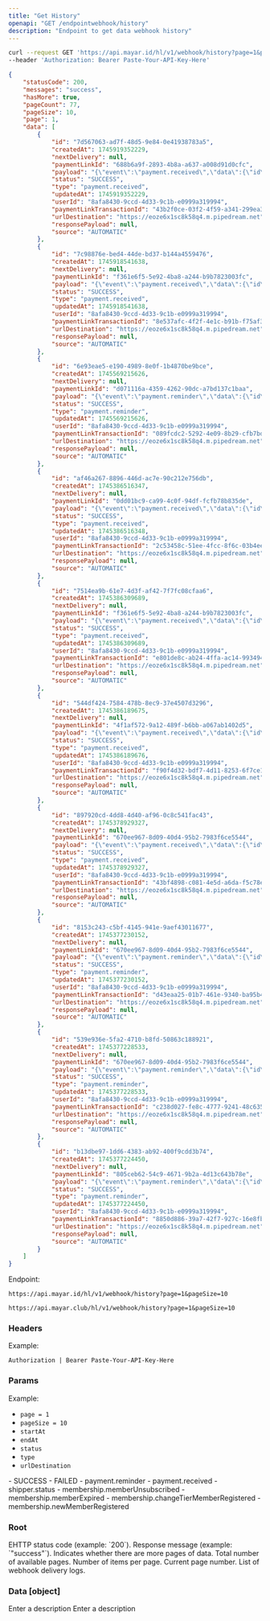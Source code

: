 ```yaml
---
title: "Get History"
openapi: "GET /endpointwebhook/history"
description: "Endpoint to get data webhook history"
---
```


<RequestExample>

```bash Request Example
curl --request GET 'https://api.mayar.id/hl/v1/webhook/history?page=1&pageSize=10' \
--header 'Authorization: Bearer Paste-Your-API-Key-Here'
```

</RequestExample>

<ResponseExample>

```json Response Example 200
{
    "statusCode": 200,
    "messages": "success",
    "hasMore": true,
    "pageCount": 77,
    "pageSize": 10,
    "page": 1,
    "data": [
        {
            "id": "7d567063-ad7f-48d5-9e84-0e41938783a5",
            "createdAt": 1745919352229,
            "nextDelivery": null,
            "paymentLinkId": "688b6a9f-2893-4b8a-a637-a008d91d0cfc",
            "payload": "{\"event\":\"payment.received\",\"data\":{\"id\":\"43b2f0ce-03f2-4f59-a341-299ea3ef19b6\",\"transactionId\":\"43b2f0ce-03f2-4f59-a341-299ea3ef19b6\",\"status\":\"SUCCESS\",\"transactionStatus\":\"paid\",\"createdAt\":\"2025-04-29T09:35:43.635Z\",\"updatedAt\":\"2025-04-29T09:35:43.635Z\",\"merchantId\":\"8afa8430-9ccd-4d33-9c1b-e0999a319994\",\"merchantName\":\"Andika\",\"merchantEmail\":\"mayartesting05@gmail.com\",\"customerName\":\"ladu\",\"customerEmail\":\"ladusing@gmail.com\",\"customerMobile\":\"0888775540242\",\"amount\":0,\"isAdminFeeBorneByCustomer\":null,\"isChannelFeeBorneByCustomer\":null,\"productId\":\"688b6a9f-2893-4b8a-a637-a008d91d0cfc\",\"productName\":\"E-Book JOURNAL DESIGN OF AUTOMATIC\",\"productType\":\"ebook\",\"pixelFbp\":\"fb.1.1716364188358.1111830624\",\"pixelFbc\":null,\"qty\":1,\"couponUsed\":null,\"paymentMethod\":null}}",
            "status": "SUCCESS",
            "type": "payment.received",
            "updatedAt": 1745919352229,
            "userId": "8afa8430-9ccd-4d33-9c1b-e0999a319994",
            "paymentLinkTransactionId": "43b2f0ce-03f2-4f59-a341-299ea3ef19b6",
            "urlDestination": "https://eoze6x1sc8k58q4.m.pipedream.net",
            "responsePayload": null,
            "source": "AUTOMATIC"
        },
        {
            "id": "7c98876e-bed4-44de-bd37-b144a4559476",
            "createdAt": 1745918541638,
            "nextDelivery": null,
            "paymentLinkId": "f361e6f5-5e92-4ba8-a244-b9b7823003fc",
            "payload": "{\"event\":\"payment.received\",\"data\":{\"id\":\"8e537afc-4f2f-4e1c-b91b-f75af34bf71a\",\"transactionId\":\"8e537afc-4f2f-4e1c-b91b-f75af34bf71a\",\"status\":\"SUCCESS\",\"transactionStatus\":\"paid\",\"createdAt\":\"2025-04-29T09:22:11.239Z\",\"updatedAt\":\"2025-04-29T09:22:11.239Z\",\"merchantId\":\"8afa8430-9ccd-4d33-9c1b-e0999a319994\",\"merchantName\":\"Andika\",\"merchantEmail\":\"mayartesting05@gmail.com\",\"customerName\":\"ladu\",\"customerEmail\":\"ladusing@gmail.com\",\"customerMobile\":\"0888775540242\",\"amount\":0,\"isAdminFeeBorneByCustomer\":null,\"isChannelFeeBorneByCustomer\":null,\"productId\":\"f361e6f5-5e92-4ba8-a244-b9b7823003fc\",\"productName\":\"Test 04\",\"productType\":\"digital_product\",\"pixelFbp\":\"fb.1.1716364188358.1111830624\",\"pixelFbc\":null,\"qty\":1,\"couponUsed\":null,\"paymentMethod\":null}}",
            "status": "SUCCESS",
            "type": "payment.received",
            "updatedAt": 1745918541638,
            "userId": "8afa8430-9ccd-4d33-9c1b-e0999a319994",
            "paymentLinkTransactionId": "8e537afc-4f2f-4e1c-b91b-f75af34bf71a",
            "urlDestination": "https://eoze6x1sc8k58q4.m.pipedream.net",
            "responsePayload": null,
            "source": "AUTOMATIC"
        },
        {
            "id": "6e93eae5-e190-4989-8e0f-1b4870be9bce",
            "createdAt": 1745569215626,
            "nextDelivery": null,
            "paymentLinkId": "d071116a-4359-4262-90dc-a7bd137c1baa",
            "payload": "{\"event\":\"payment.reminder\",\"data\":{\"id\":\"089fcdc2-5292-4e09-8b29-cfb7bdde3be6\",\"transactionId\":\"089fcdc2-5292-4e09-8b29-cfb7bdde3be6\",\"status\":\"SUCCESS\",\"transactionStatus\":\"created\",\"createdAt\":\"2025-04-25T07:58:27.539Z\",\"updatedAt\":\"2025-04-25T08:00:21.672Z\",\"merchantId\":\"8afa8430-9ccd-4d33-9c1b-e0999a319994\",\"merchantEmail\":\"mayartesting05@gmail.com\",\"customerName\":\"Harus Buat auto testing\",\"customerEmail\":\"mayartesting05@gmail.com\",\"customerMobile\":\"081320547877\",\"amount\":107135,\"isAdminFeeBorneByCustomer\":true,\"isChannelFeeBorneByCustomer\":true,\"productId\":\"d071116a-4359-4262-90dc-a7bd137c1baa\",\"productName\":\"test UIUX Produk Digital\",\"productType\":\"digital_product\",\"pixelFbp\":\"fb.1.1737105110463.389414050868219356\",\"pixelFbc\":null,\"qty\":1,\"couponUsed\":null,\"paymentMethod\":\"qris\",\"paymentUrl\":\"https://andiak.myr.id/select-channel/089fcdc2-5292-4e09-8b29-cfb7bdde3be6?webhook=true\"}}",
            "status": "SUCCESS",
            "type": "payment.reminder",
            "updatedAt": 1745569215626,
            "userId": "8afa8430-9ccd-4d33-9c1b-e0999a319994",
            "paymentLinkTransactionId": "089fcdc2-5292-4e09-8b29-cfb7bdde3be6",
            "urlDestination": "https://eoze6x1sc8k58q4.m.pipedream.net",
            "responsePayload": null,
            "source": "AUTOMATIC"
        },
        {
            "id": "af46a267-8896-446d-ac7e-90c212e756db",
            "createdAt": 1745386516347,
            "nextDelivery": null,
            "paymentLinkId": "0dd01bc9-ca99-4c0f-94df-fcfb78b835de",
            "payload": "{\"event\":\"payment.received\",\"data\":{\"id\":\"2c53458c-51ee-4fcc-8f6c-03b4ee948054\",\"transactionId\":\"2c53458c-51ee-4fcc-8f6c-03b4ee948054\",\"status\":\"SUCCESS\",\"transactionStatus\":\"paid\",\"createdAt\":\"2025-04-23T05:35:05.951Z\",\"updatedAt\":\"2025-04-23T05:35:05.951Z\",\"merchantId\":\"8afa8430-9ccd-4d33-9c1b-e0999a319994\",\"merchantName\":\"Andika\",\"merchantEmail\":\"mayartesting05@gmail.com\",\"customerName\":\"Harus Buat auto testing\",\"customerEmail\":\"mayartesting05@gmail.com\",\"customerMobile\":\"081320547877\",\"amount\":0,\"isAdminFeeBorneByCustomer\":null,\"isChannelFeeBorneByCustomer\":null,\"productId\":\"0dd01bc9-ca99-4c0f-94df-fcfb78b835de\",\"productName\":\" Algoritma Pemrograman Dasar\",\"productType\":\"course\",\"pixelFbp\":\"fb.1.1737105110463.389414050868219356\",\"pixelFbc\":null,\"qty\":1,\"couponUsed\":null,\"paymentMethod\":null}}",
            "status": "SUCCESS",
            "type": "payment.received",
            "updatedAt": 1745386516348,
            "userId": "8afa8430-9ccd-4d33-9c1b-e0999a319994",
            "paymentLinkTransactionId": "2c53458c-51ee-4fcc-8f6c-03b4ee948054",
            "urlDestination": "https://eoze6x1sc8k58q4.m.pipedream.net",
            "responsePayload": null,
            "source": "AUTOMATIC"
        },
        {
            "id": "7514ea9b-61e7-4d3f-af42-7f7fc08cfaa6",
            "createdAt": 1745386309689,
            "nextDelivery": null,
            "paymentLinkId": "f361e6f5-5e92-4ba8-a244-b9b7823003fc",
            "payload": "{\"event\":\"payment.received\",\"data\":{\"id\":\"e801de8c-ab24-4ffa-ac14-99349495c325\",\"transactionId\":\"e801de8c-ab24-4ffa-ac14-99349495c325\",\"status\":\"SUCCESS\",\"transactionStatus\":\"paid\",\"createdAt\":\"2025-04-23T05:31:39.805Z\",\"updatedAt\":\"2025-04-23T05:31:39.805Z\",\"merchantId\":\"8afa8430-9ccd-4d33-9c1b-e0999a319994\",\"merchantName\":\"Andika\",\"merchantEmail\":\"mayartesting05@gmail.com\",\"customerName\":\"Harus Buat auto testing\",\"customerEmail\":\"mayartesting05@gmail.com\",\"customerMobile\":\"081320547877\",\"amount\":0,\"isAdminFeeBorneByCustomer\":null,\"isChannelFeeBorneByCustomer\":null,\"productId\":\"f361e6f5-5e92-4ba8-a244-b9b7823003fc\",\"productName\":\"Test 04\",\"productType\":\"digital_product\",\"pixelFbp\":\"fb.1.1737105110463.389414050868219356\",\"pixelFbc\":null,\"qty\":1,\"couponUsed\":null,\"paymentMethod\":null}}",
            "status": "SUCCESS",
            "type": "payment.received",
            "updatedAt": 1745386309689,
            "userId": "8afa8430-9ccd-4d33-9c1b-e0999a319994",
            "paymentLinkTransactionId": "e801de8c-ab24-4ffa-ac14-99349495c325",
            "urlDestination": "https://eoze6x1sc8k58q4.m.pipedream.net",
            "responsePayload": null,
            "source": "AUTOMATIC"
        },
        {
            "id": "544df424-7584-478b-8ec9-37e4507d3296",
            "createdAt": 1745386189675,
            "nextDelivery": null,
            "paymentLinkId": "4f1af572-9a12-489f-b6bb-a067ab1402d5",
            "payload": "{\"event\":\"payment.received\",\"data\":{\"id\":\"f90f4d32-bdf7-4d11-8253-6f7ce19e4a78\",\"transactionId\":\"f90f4d32-bdf7-4d11-8253-6f7ce19e4a78\",\"status\":\"SUCCESS\",\"transactionStatus\":\"created\",\"createdAt\":\"2025-04-23T05:28:45.172Z\",\"updatedAt\":\"2025-04-23T05:28:46.785Z\",\"merchantId\":\"8afa8430-9ccd-4d33-9c1b-e0999a319994\",\"merchantName\":\"Andika\",\"merchantEmail\":\"mayartesting05@gmail.com\",\"customerName\":\"Harus Buat auto testing\",\"customerEmail\":\"mayartesting05@gmail.com\",\"customerMobile\":\"081320547877\",\"amount\":1045,\"isAdminFeeBorneByCustomer\":true,\"isChannelFeeBorneByCustomer\":true,\"productId\":\"4f1af572-9a12-489f-b6bb-a067ab1402d5\",\"productName\":\"test UIUX Link Pembayaran\",\"productType\":\"generic_link\",\"pixelFbp\":\"fb.1.1737105110463.389414050868219356\",\"pixelFbc\":null,\"qty\":1,\"couponUsed\":null,\"paymentMethod\":\"QRIS\",\"nettAmount\":1000,\"custom_field\":[{\"name\":\"Harus Buat auto testing\",\"description\":\"Baskomg\",\"fieldType\":\"text\",\"isRequired\":false,\"key\":\"6df52b26-b018-4855-ab3d-8fdfb46861b8\",\"type\":\"string\",\"value\":\"tests\"},{\"name\":\"Harus Buat auto testing\",\"description\":\"Baskomg\",\"fieldType\":\"multipleText\",\"isRequired\":false,\"key\":\"80912ec7-e83d-46c6-afab-55ad39e88114\",\"type\":\"string\",\"value\":\"belajara\"},{\"name\":\"Harus Buat auto testing\",\"description\":\"Baskomg\",\"fieldType\":\"checkbox\",\"isRequired\":false,\"key\":\"55695415-e3bb-4127-92e0-29c7a756812d\",\"type\":\"lists\",\"value\":[{\"name\":\"Harus Buat auto testing\",\"value\":\"55695415-e3bb-4127-92e0-29c7a756812d\",\"selected\":true}]},{\"name\":\"Harus Buat auto testing\",\"description\":\"Baskomg\",\"fieldType\":\"textNumber\",\"isRequired\":false,\"key\":\"ddcd3c04-928e-4dd2-b011-5d5919a622e3\",\"type\":\"number\",\"value\":\"1232\"},{\"name\":\"Harus Buat auto testing\",\"description\":\"Baskomg\",\"fieldType\":\"date\",\"isRequired\":false,\"key\":\"fffe0331-8813-4e63-9802-8a3fab49368d\",\"type\":\"datetime\",\"value\":\"2025-04-25T17:00:00.000Z\"},{\"name\":\"Harus Buat auto testing\",\"description\":\"Baskomg\",\"fieldType\":\"select\",\"isRequired\":false,\"key\":\"0922d967-5635-43ce-855e-cb66e375047e\",\"type\":\"lists\",\"value\":[{\"name\":\"ddfdf\",\"value\":\"ddfdf\",\"key\":\"9f66d951-b773-4992-bccd-03586ffb865d\",\"selected\":false},{\"name\":\"perempuan\",\"value\":\"perempuan\",\"key\":\"51f180ec-70be-4588-83ba-f3faca6deea1\",\"selected\":false},{\"name\":\"laki\",\"value\":\"laki\",\"key\":\"c25f5360-c3e8-47d7-940c-d2f60d788225\",\"selected\":true}],\"selectedValue\":{\"name\":\"laki\",\"value\":\"laki\",\"key\":\"c25f5360-c3e8-47d7-940c-d2f60d788225\",\"selected\":true}},{\"name\":\"Harus Buat auto testing\",\"description\":\"Baskomg\",\"fieldType\":\"url\",\"isRequired\":false,\"key\":\"a598d6d6-e39c-4f30-8755-62141567c848\",\"type\":\"url\",\"value\":\"https://andiak.myr.id/pl/test-uiux-55576\"}]}}",
            "status": "SUCCESS",
            "type": "payment.received",
            "updatedAt": 1745386189676,
            "userId": "8afa8430-9ccd-4d33-9c1b-e0999a319994",
            "paymentLinkTransactionId": "f90f4d32-bdf7-4d11-8253-6f7ce19e4a78",
            "urlDestination": "https://eoze6x1sc8k58q4.m.pipedream.net",
            "responsePayload": null,
            "source": "AUTOMATIC"
        },
        {
            "id": "897920cd-4dd8-4d40-af96-0c8c541fac43",
            "createdAt": 1745378929327,
            "nextDelivery": null,
            "paymentLinkId": "670ee967-8d09-40d4-95b2-7983f6ce5544",
            "payload": "{\"event\":\"payment.received\",\"data\":{\"id\":\"43bf4898-c081-4e5d-a6da-f5c78ec46486\",\"transactionId\":\"43bf4898-c081-4e5d-a6da-f5c78ec46486\",\"status\":\"SUCCESS\",\"transactionStatus\":\"paid\",\"createdAt\":\"2025-04-23T03:28:39.894Z\",\"updatedAt\":\"2025-04-23T03:28:39.895Z\",\"merchantId\":\"8afa8430-9ccd-4d33-9c1b-e0999a319994\",\"merchantName\":\"Andika\",\"merchantEmail\":\"mayartesting05@gmail.com\",\"customerName\":\"Aldoghandika\",\"customerEmail\":\"aldobaik18@gmail.com\",\"customerMobile\":\"0877828291999\",\"amount\":0,\"isAdminFeeBorneByCustomer\":null,\"isChannelFeeBorneByCustomer\":null,\"productId\":\"670ee967-8d09-40d4-95b2-7983f6ce5544\",\"productName\":\"test UIUX Membership\",\"productType\":\"membership\",\"pixelFbp\":\"fb.1.1737105110463.389414050868219356\",\"pixelFbc\":null,\"qty\":1,\"couponUsed\":null,\"paymentMethod\":null,\"membershipTier\":{\"id\":\"3a57c51e-48d8-4051-9651-6eff0a5eae24\",\"createdAt\":1738212685739,\"paymentAtStart\":true,\"paymentLinkId\":\"670ee967-8d09-40d4-95b2-7983f6ce5544\",\"updatedAt\":1738212685739,\"gracePeriodInDays\":0,\"isTrialAvailable\":true,\"finishMembershipAt\":null,\"name\":\"test UIUX 3\",\"notes\":\"Lorem ipsum dolor sit amet consectetur adipiscing, elit posuere euismod nascetur purus morbi, nam commodo fames sociis non. Litora aliquam imperdiet vulputate iaculis quisque eleifend nam lectus eget facilisi maecenas ullamcorper, sed malesuada nisi est sollicitudin magnis aptent blandit lacus donec. Sed placerat volutpat natoque ullamcorper cubilia senectus, elementum nisi tristique venenatis himenaeos metus felis, faucibus scelerisque cras arcu pretium. Nisl tincidunt nullam imperdiet scelerisque condimentum lectus inceptos, risus suspendisse purus sociosqu hendrerit consequat arcu neque, erat urna donec nunc dapibus maecenas. Nostra id pellentesque bibendum porttitor cubilia etiam luctus platea nec, porta magnis tortor fringilla venenatis conubia enim nisi, dictumst habitasse eros integer dictum praesent accumsan euismod.  \",\"limit\":null},\"membershipCustomer\":{\"id\":\"3d22701d-0811-406e-b289-f7c92ce04a89\",\"isInTrial\":true,\"expiredAt\":1747970919291,\"status\":\"active\",\"isLifetimePeriod\":null,\"nextPayment\":1747970919291,\"monthlyPaymentPeriod\":null,\"membershipTierId\":\"3a57c51e-48d8-4051-9651-6eff0a5eae24\",\"isAlreadyUsedTrial\":null}}}",
            "status": "SUCCESS",
            "type": "payment.received",
            "updatedAt": 1745378929327,
            "userId": "8afa8430-9ccd-4d33-9c1b-e0999a319994",
            "paymentLinkTransactionId": "43bf4898-c081-4e5d-a6da-f5c78ec46486",
            "urlDestination": "https://eoze6x1sc8k58q4.m.pipedream.net",
            "responsePayload": null,
            "source": "AUTOMATIC"
        },
        {
            "id": "8153c243-c5bf-4145-941e-9aef43011677",
            "createdAt": 1745377230152,
            "nextDelivery": null,
            "paymentLinkId": "670ee967-8d09-40d4-95b2-7983f6ce5544",
            "payload": "{\"event\":\"payment.reminder\",\"data\":{\"id\":\"d43eaa25-01b7-461e-9340-ba95b453cb84\",\"transactionId\":\"d43eaa25-01b7-461e-9340-ba95b453cb84\",\"status\":\"SUCCESS\",\"transactionStatus\":\"created\",\"createdAt\":\"2025-04-23T02:31:30.865Z\",\"updatedAt\":\"2025-04-23T02:35:31.483Z\",\"merchantId\":\"8afa8430-9ccd-4d33-9c1b-e0999a319994\",\"merchantEmail\":\"mayartesting05@gmail.com\",\"customerName\":\"ali kusnadi\",\"customerEmail\":\"kugutsu.hiruko@gmail.com\",\"customerMobile\":\"6285797522261\",\"amount\":33000,\"isAdminFeeBorneByCustomer\":false,\"isChannelFeeBorneByCustomer\":false,\"productId\":\"670ee967-8d09-40d4-95b2-7983f6ce5544\",\"productName\":\"test UIUX Membership\",\"productType\":\"membership\",\"pixelFbp\":\"fb.1.1745375116069.518591344665233937\",\"pixelFbc\":null,\"qty\":1,\"couponUsed\":null,\"paymentMethod\":null,\"paymentUrl\":\"https://andiak.myr.id/plt/d43eaa25-01b7-461e-9340-ba95b453cb84?webhook=true\"}}",
            "status": "SUCCESS",
            "type": "payment.reminder",
            "updatedAt": 1745377230152,
            "userId": "8afa8430-9ccd-4d33-9c1b-e0999a319994",
            "paymentLinkTransactionId": "d43eaa25-01b7-461e-9340-ba95b453cb84",
            "urlDestination": "https://eoze6x1sc8k58q4.m.pipedream.net",
            "responsePayload": null,
            "source": "AUTOMATIC"
        },
        {
            "id": "539e936e-5fa2-4710-b8fd-50863c188921",
            "createdAt": 1745377228533,
            "nextDelivery": null,
            "paymentLinkId": "670ee967-8d09-40d4-95b2-7983f6ce5544",
            "payload": "{\"event\":\"payment.reminder\",\"data\":{\"id\":\"c238d027-fe8c-4777-9241-48c635b66597\",\"transactionId\":\"c238d027-fe8c-4777-9241-48c635b66597\",\"status\":\"SUCCESS\",\"transactionStatus\":\"created\",\"createdAt\":\"2025-04-23T02:26:35.509Z\",\"updatedAt\":\"2025-04-23T02:30:24.027Z\",\"merchantId\":\"8afa8430-9ccd-4d33-9c1b-e0999a319994\",\"merchantEmail\":\"mayartesting05@gmail.com\",\"customerName\":\"ali kusnadi\",\"customerEmail\":\"kugutsu.hiruko@gmail.com\",\"customerMobile\":\"6285797522261\",\"amount\":13782,\"isAdminFeeBorneByCustomer\":true,\"isChannelFeeBorneByCustomer\":true,\"productId\":\"670ee967-8d09-40d4-95b2-7983f6ce5544\",\"productName\":\"test UIUX Membership\",\"productType\":\"membership\",\"pixelFbp\":\"fb.1.1745375116069.518591344665233937\",\"pixelFbc\":null,\"qty\":1,\"couponUsed\":null,\"paymentMethod\":\"qris\",\"paymentUrl\":\"https://andiak.myr.id/select-channel/c238d027-fe8c-4777-9241-48c635b66597?webhook=true\"}}",
            "status": "SUCCESS",
            "type": "payment.reminder",
            "updatedAt": 1745377228533,
            "userId": "8afa8430-9ccd-4d33-9c1b-e0999a319994",
            "paymentLinkTransactionId": "c238d027-fe8c-4777-9241-48c635b66597",
            "urlDestination": "https://eoze6x1sc8k58q4.m.pipedream.net",
            "responsePayload": null,
            "source": "AUTOMATIC"
        },
        {
            "id": "b13dbe97-1dd6-4383-ab92-400f9cdd3b74",
            "createdAt": 1745377224450,
            "nextDelivery": null,
            "paymentLinkId": "805ceb62-54c9-4671-9b2a-4d13c643b78e",
            "payload": "{\"event\":\"payment.reminder\",\"data\":{\"id\":\"8850d886-39a7-42f7-927c-16e8fb346d16\",\"transactionId\":\"8850d886-39a7-42f7-927c-16e8fb346d16\",\"status\":\"SUCCESS\",\"transactionStatus\":\"created\",\"createdAt\":\"2025-04-23T02:30:29.693Z\",\"updatedAt\":\"2025-04-23T02:35:31.235Z\",\"merchantId\":\"8afa8430-9ccd-4d33-9c1b-e0999a319994\",\"merchantEmail\":\"mayartesting05@gmail.com\",\"customerName\":\"Firzha Ardhia Ramadhan\",\"customerEmail\":\"zhaardhiatesting@gmail.com\",\"customerMobile\":\"08551498798\",\"amount\":1073,\"isAdminFeeBorneByCustomer\":true,\"isChannelFeeBorneByCustomer\":true,\"productId\":\"805ceb62-54c9-4671-9b2a-4d13c643b78e\",\"productName\":\"test UIUX Audiobook\",\"productType\":\"audiobook\",\"pixelFbp\":\"fb.1.1721824347392.952216048745555286\",\"pixelFbc\":null,\"qty\":1,\"couponUsed\":null,\"paymentMethod\":\"qris\",\"paymentUrl\":\"https://andiak.myr.id/select-channel/8850d886-39a7-42f7-927c-16e8fb346d16?webhook=true\"}}",
            "status": "SUCCESS",
            "type": "payment.reminder",
            "updatedAt": 1745377224450,
            "userId": "8afa8430-9ccd-4d33-9c1b-e0999a319994",
            "paymentLinkTransactionId": "8850d886-39a7-42f7-927c-16e8fb346d16",
            "urlDestination": "https://eoze6x1sc8k58q4.m.pipedream.net",
            "responsePayload": null,
            "source": "AUTOMATIC"
        }
    ]
}
```

</ResponseExample>

Endpoint:

<CodeGroup>

```Production Production
https://api.mayar.id/hl/v1/webhook/history?page=1&pageSize=10
```


```Sandbox Sandbox
https://api.mayar.club/hl/v1/webhook/history?page=1&pageSize=10
```

</CodeGroup>

### Headers

<ResponseField name="Authorization" type="string" required>
  Example:

  `Authorization | Bearer Paste-Your-API-Key-Here`
</ResponseField>

### Params

<ParamField path="param" type="string" required>
  Example:

  - `page = 1`
  - `pageSize = 10`
  - `startAt`
  - `endAt`
  - `status`
  - `type`
  - `urlDestination`
</ParamField>

<Tabs>
  <Tab title="List of status">
    - SUCCESS
    - FAILED
  </Tab>
  <Tab title="List of type">
    - payment.reminder
    - payment.received
    - shipper.status
    - membership.memberUnsubscribed
    - membership.memberExpired
    - membership.changeTierMemberRegistered
    - membership.newMemberRegistered
  </Tab>
</Tabs>

### Root

<ParamField path="statusCode" type="number">
  EHTTP status code (example: `200`).
</ParamField>

<ParamField path="messages" type="string">
  Response message (example: `"success"`).
</ParamField>

<ParamField path="hasMore" type="boolean">
  Indicates whether there are more pages of data.
</ParamField>

<ParamField path="pageCount" type="number">
  Total number of available pages.
</ParamField>

<ParamField path="pageSize" type="number">
  Number of items per page.
</ParamField>

<ParamField path="page" type="number">
  Current page number.
</ParamField>

<ParamField path="data" type="array<object>">
  List of webhook delivery logs.
</ParamField>

### Data [object]

<ParamField path="param" type="string">
  Enter a description
</ParamField>

<ParamField path="param" type="string">
  Enter a description
</ParamField>